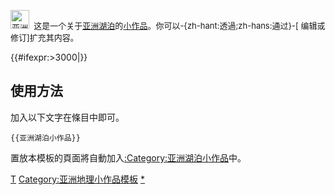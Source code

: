 <noinclude></noinclude><div class="notice metadata" id="stub" style="font-size: small;">[[File:Байкал. Исток Ангары 2.jpg|30px|亚洲湖泊]]&nbsp;&nbsp;这是一个关于[[亚洲]][[:Category:亚洲湖泊|湖泊]]的[[Wikipedia:小作品|小作品]]。你可以-{zh-hant:透過;zh-hans:通过}-<span class="plainlinks">[{{fullurl:{{FULLPAGENAME}}|action=edit}} 编辑或修订]</span>扩充其内容。</div><includeonly>[[Category:亚洲湖泊小作品|{{PAGENAME}}]]{{#ifexpr:{{PAGESIZE:{{FULLPAGENAME}}|R}}>3000|[[Category:字数已超过3000字节的小作品|{{PAGENAME}}]]}}</includeonly><noinclude>

==使用方法==
加入以下文字在條目中即可。
<pre>{{亚洲湖泊小作品}}</pre>

置放本模板的頁面將自動加入[[:Category:亚洲湖泊小作品]]中。

[[Category:湖泊小作品模板|T]]
[[Category:亚洲地理小作品模板]]
[[Category:亚洲湖泊小作品|*]]
</noinclude>